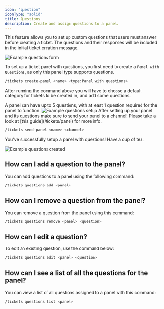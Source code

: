 ```yaml
---
icon: "question"
iconType: "solid"
title: Questions
description: Create and assign questions to a panel.
---
```


This feature allows you to set up custom questions that users must answer before creating a ticket. The questions and their responses will be included in the initial ticket creation message.

<Frame>
    <img src="/images/tickets/example-question.png" alt="Example questions form"/>
</Frame>

To set up a ticket panel with questions, you first need to create a `Panel with Questions`, as only this panel type supports questions.

```sh
/tickets create-panel <name> <type:Panel with questions>
```

After running the command above you will have to choose a default category for tickets to be created in, and add some questions.

<Warning>
A panel can have up to 5 questions, with at least 1 question required for the panel to function.
</Warning>

<Frame>
    <img src="/images/tickets/example-questionsetup.png" alt="Example questions setup"/>
</Frame>

<Note>
After setting up your panel and its questions make sure to send your panel to a channel! Please take a look at [this guide](/tickets/panel) for more info. 

```sh
/tickets send-panel <name> <channel>
```

</Note>

You've successfully setup a panel with questions! Have a cup of tea.

<Frame>
    <img src="/images/tickets/example-questioncreated.png" alt="Example questions created"/>
</Frame>

## How can I add a question to the panel?

You can add questions to a panel using the following command:

```sh
/tickets questions add <panel> 
```

## How can I remove a question from the panel?

You can remove a question from the panel using this command:

```sh
/tickets questions remove <panel> <question>
```

## How can I edit a question?

To edit an existing question, use the command below:

```sh
/tickets questions edit <panel> <question>
```

## How can I see a list of all the questions for the panel?

You can view a list of all questions assigned to a panel with this command:

```sh
/tickets questions list <panel>
```